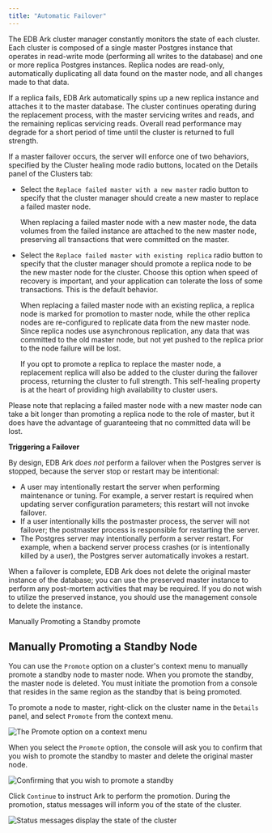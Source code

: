 ```yaml
---
title: "Automatic Failover"
---
```


The EDB Ark cluster manager constantly monitors the state of each cluster. Each cluster is composed of a single master Postgres instance that operates in read-write mode (performing all writes to the database) and one or more replica Postgres instances. Replica nodes are read-only, automatically duplicating all data found on the master node, and all changes made to that data.

If a replica fails, EDB Ark automatically spins up a new replica instance and attaches it to the master database. The cluster continues operating during the replacement process, with the master servicing writes and reads, and the remaining replicas servicing reads. Overall read performance may degrade for a short period of time until the cluster is returned to full strength.

If a master failover occurs, the server will enforce one of two behaviors, specified by the Cluster healing mode radio buttons, located on the Details panel of the Clusters tab:

  - Select the `Replace failed master with a new master` radio button to specify that the cluster manager should create a new master to replace a failed master node.
    
    When replacing a failed master node with a new master node, the data volumes from the failed instance are attached to the new master node, preserving all transactions that were committed on the master.

  - Select the `Replace failed master with existing replica` radio button to specify that the cluster manager should promote a replica node to be the new master node for the cluster. Choose this option when speed of recovery is important, and your application can tolerate the loss of some transactions. This is the default behavior.
    
    When replacing a failed master node with an existing replica, a replica node is marked for promotion to master node, while the other replica nodes are re-configured to replicate data from the new master node. Since replica nodes use asynchronous replication, any data that was committed to the old master node, but not yet pushed to the replica prior to the node failure will be lost.
    
    If you opt to promote a replica to replace the master node, a replacement replica will also be added to the cluster during the failover process, returning the cluster to full strength. This self-healing property is at the heart of providing high availability to cluster users.

Please note that replacing a failed master node with a new master node can take a bit longer than promoting a replica node to the role of master, but it does have the advantage of guaranteeing that no committed data will be lost.

**Triggering a Failover**

By design, EDB Ark *does not* perform a failover when the Postgres server is stopped, because the server stop or restart may be intentional:

  - A user may intentionally restart the server when performing maintenance or tuning. For example, a server restart is required when updating server configuration parameters; this restart will not invoke failover.
  - If a user intentionally kills the postmaster process, the server will not failover; the postmaster process is responsible for restarting the server.
  - The Postgres server may intentionally perform a server restart. For example, when a backend server process crashes (or is intentionally killed by a user), the Postgres server automatically invokes a restart.

When a failover is complete, EDB Ark does not delete the original master instance of the database; you can use the preserved master instance to perform any post-mortem activities that may be required. If you do not wish to utilize the preserved instance, you should use the management console to delete the instance.

<div class="index">

Manually Promoting a Standby promote

</div>

## Manually Promoting a Standby Node

You can use the `Promote` option on a cluster's context menu to manually promote a standby node to master node. When you promote the standby, the master node is deleted. You must initiate the promotion from a console that resides in the same region as the standby that is being promoted.

To promote a node to master, right-click on the cluster name in the `Details` panel, and select `Promote` from the context menu.

![*The Promote option on a context menu*](images/manual_promote_context.png)

When you select the `Promote` option, the console will ask you to confirm that you wish to promote the standby to master and delete the original master node.

![*Confirming that you wish to promote a standby*](images/manual_promote_confirmation.png)

Click `Continue` to instruct Ark to perform the promotion. During the promotion, status messages will inform you of the state of the cluster.

![*Status messages display the state of the cluster*](images/manual_promote_status.png)
